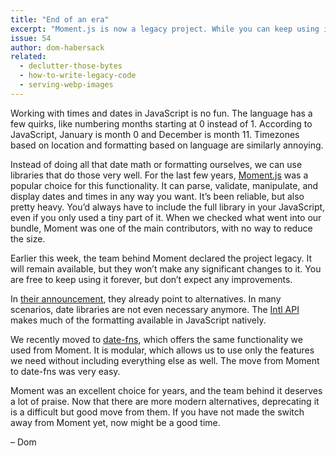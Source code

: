 ```yaml
---
title: "End of an era"
excerpt: "Moment.js is now a legacy project. While you can keep using it, these other projects might be better fits for you."
issue: 54
author: dom-habersack
related:
  - declutter-those-bytes
  - how-to-write-legacy-code
  - serving-webp-images
---
```

Working with times and dates in JavaScript is no fun. The language has a few quirks, like numbering months starting at 0 instead of 1. According to JavaScript, January is month 0 and December is month 11. Timezones based on location and formatting based on language are similarly annoying.

Instead of doing all that date math or formatting ourselves, we can use libraries that do those very well. For the last few years, [Moment.js](https://momentjs.com) was a popular choice for this functionality. It can parse, validate, manipulate, and display dates and times in any way you want. It’s been reliable, but also pretty heavy. You’d always have to include the full library in your JavaScript, even if you only used a tiny part of it. When we checked what went into our bundle, Moment was one of the main contributors, with no way to reduce the size.

Earlier this week, the team behind Moment declared the project legacy. It will remain available, but they won’t make any significant changes to it. You are free to keep using it forever, but don’t expect any improvements.

In [their announcement](https://momentjs.com/docs/#/-project-status/), they already point to alternatives. In many scenarios, date libraries are not even necessary anymore. The [Intl API](https://developer.mozilla.org/en-US/docs/Web/JavaScript/Reference/Global_Objects/Intl) makes much of the formatting available in JavaScript natively.

We recently moved to [date-fns](https://date-fns.org), which offers the same functionality we used from Moment. It is modular, which allows us to use only the features we need without including everything else as well. The move from Moment to date-fns was very easy.

Moment was an excellent choice for years, and the team behind it deserves a lot of praise. Now that there are more modern alternatives, deprecating it is a difficult but good move from them. If you have not made the switch away from Moment yet, now might be a good time.

– Dom
